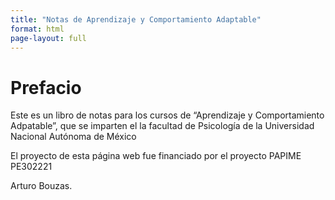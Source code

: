 ```yaml
---
title: "Notas de Aprendizaje y Comportamiento Adaptable"
format: html
page-layout: full
---
```


# Prefacio {.unnumbered}

Este es un libro de notas para los cursos de "Aprendizaje y Comportamiento Adpatable", que se imparten el la facultad de Psicología de la Universidad Nacional Autónoma de México

El proyecto de esta página web fue financiado por el proyecto PAPIME PE302221

Arturo Bouzas.
